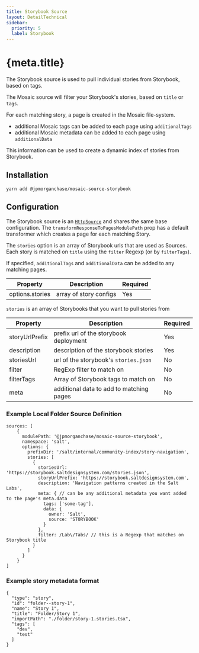 ```yaml
---
title: Storybook Source
layout: DetailTechnical
sidebar:
  priority: 5
  label: Storybook
---
```


# {meta.title}

The Storybook source is used to pull individual stories from Storybook, based on tags.

The Mosaic source will filter your Storybook's stories, based on `title` or `tags`.

For each matching story, a page is created in the Mosaic file-system.

- additional Mosaic tags can be added to each page using `additionalTags`
- additional Mosaic metadata can be added to each page using `additionalData`

This information can be used to create a dynamic index of stories from Storybook.

## Installation

`yarn add @jpmorganchase/mosaic-source-storybook`

## Configuration

The Storybook source is an [`HttpSource`](./https-source) and shares the same base configuration.
The `transformResponseToPagesModulePath` prop has a default transformer which creates a page for each matching Story.

The `stories` option is an array of Storybook urls that are used as Sources.
Each story is matched on `title` using the `filter` Regexp (or by `filterTags`).

If specified, `additionalTags` and `additionalData` can be added to any matching pages.

| Property        | Description            | Required |
| --------------- | ---------------------- | -------- |
| options.stories | array of story configs | Yes      |

`stories` is an array of Storybooks that you want to pull stories from

| Property       | Description                              | Required |
| -------------- | ---------------------------------------- | -------- |
| storyUrlPrefix | prefix url of the storybook deployment   | Yes      |
| description    | description of the storybook stories     | Yes      |
| storiesUrl     | url of the storybook's `stories.json`    | No       |
| filter         | RegExp filter to match on                | No       |
| filterTags     | Array of Storybook tags to match on      | No       |
| meta           | additional data to add to matching pages | No       |

### Example Local Folder Source Definition

```
sources: [
    {
      modulePath: '@jpmorganchase/mosaic-source-storybook',
      namespace: 'salt',
      options: {
        prefixDir: '/salt/internal/community-index/story-navigation',
        stories: [
          {
            storiesUrl: 'https://storybook.saltdesignsystem.com/stories.json',
            storyUrlPrefix: 'https://storybook.saltdesignsystem.com',
            description: 'Navigation patterns created in the Salt Labs',
            meta: { // can be any additional metadata you want added to the page's meta.data
              tags: ['some-tag'],
              data: {
                owner: 'Salt',
                source: 'STORYBOOK'
              }
            },
            filter: /Lab\/Tabs/ // this is a Regexp that matches on Storybook title
          }
        ]
      }
    }
]
```

### Example story metadata format

```
{
  "type": "story",
  "id": "folder--story-1",
  "name": "Story 1",
  "title": "Folder/Story 1",
  "importPath": "./folder/story-1.stories.tsx",
  "tags": [
    "dev",
    "test"
  ]
}
```
